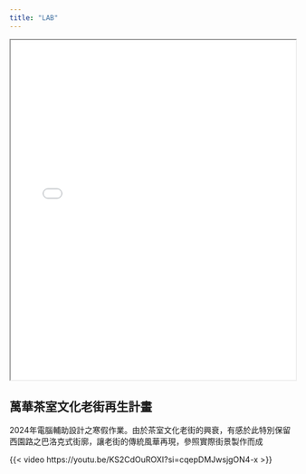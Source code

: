 ```yaml
---
title: "LAB"
---
```

<iframe src="agongdian_map.html" width="100%" height="600px"></iframe>

## 萬華茶室文化老街再生計畫
2024年電腦輔助設計之寒假作業。由於茶室文化老街的興衰，有感於此特別保留西園路之巴洛克式街廓，讓老街的傳統風華再現，參照實際街景製作而成

{{< video https://youtu.be/KS2CdOuROXI?si=cqepDMJwsjgON4-x >}}

